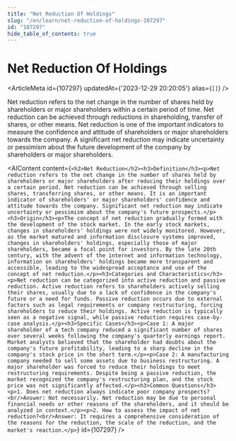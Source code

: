 ```yaml
---
title: "Net Reduction Of Holdings"
slug: "/en/learn/net-reduction-of-holdings-107297"
id: "107297"
hide_table_of_contents: true
---
```



# Net Reduction Of Holdings

<ArticleMeta id={107297} updatedAt={'2023-12-29 20:20:05'} alias={`[]`} />
<div className='border-solid border-b border-t-0 my-4 border-[var(--ifm-color-gray-300)]' />

Net reduction refers to the net change in the number of shares held by shareholders or major shareholders within a certain period of time. Net reduction can be achieved through reductions in shareholding, transfer of shares, or other means. Net reduction is one of the important indicators to measure the confidence and attitude of shareholders or major shareholders towards the company. A significant net reduction may indicate uncertainty or pessimism about the future development of the company by shareholders or major shareholders.

<AIContent content={`<h2>Net Reduction</h2><h3>Definition</h3><p>Net reduction refers to the net change in the number of shares held by shareholders or major shareholders after reducing their holdings over a certain period. Net reduction can be achieved through selling shares, transferring shares, or other means. It is an important indicator of shareholders' or major shareholders' confidence and attitude towards the company. Significant net reduction may indicate uncertainty or pessimism about the company's future prospects.</p><h3>Origin</h3><p>The concept of net reduction gradually formed with the development of the stock market. In the early stock markets, changes in shareholders' holdings were not widely monitored. However, as the market matured and information disclosure systems improved, changes in shareholders' holdings, especially those of major shareholders, became a focal point for investors. By the late 20th century, with the advent of the internet and information technology, information on shareholders' holdings became more transparent and accessible, leading to the widespread acceptance and use of the concept of net reduction.</p><h3>Categories and Characteristics</h3><p>Net reduction can be categorized into active reduction and passive reduction. Active reduction refers to shareholders actively selling their shares, usually due to a lack of confidence in the company's future or a need for funds. Passive reduction occurs due to external factors such as legal requirements or company restructuring, forcing shareholders to reduce their holdings. Active reduction is typically seen as a negative signal, while passive reduction requires case-by-case analysis.</p><h3>Specific Cases</h3><p>Case 1: A major shareholder of a tech company reduced a significant number of shares over several weeks following the company's quarterly earnings report. Market analysts believed that the shareholder had doubts about the company's future profitability, leading to a sharp decline in the company's stock price in the short term.</p><p>Case 2: A manufacturing company needed to sell some assets due to business restructuring. A major shareholder was forced to reduce their holdings to meet restructuring requirements. Despite being a passive reduction, the market recognized the company's restructuring plan, and the stock price was not significantly affected.</p><h3>Common Questions</h3><p>1. Does net reduction always indicate poor company prospects?<br/>Answer: Not necessarily. Net reduction may be due to personal financial needs or other reasons of the shareholders, and it should be analyzed in context.</p><p>2. How to assess the impact of net reduction?<br/>Answer: It requires a comprehensive consideration of the reasons for the reduction, the scale of the reduction, and the market's reaction.</p>`} id={107297} />
